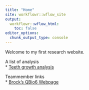 ```yaml
---
title: "Home"
site: workflowr::wflow_site
output:
  workflowr::wflow_html:
    toc: false
editor_options:
  chunk_output_type: console
---
```


Welcome to my first research website.\


 A list of analysis \
* [Teeth growth analysis](teeth.html)\


Teammember links \
* [Brock's QBio6 Webpage](https://brockad.github.io/BioQ6Tutorials/)\

